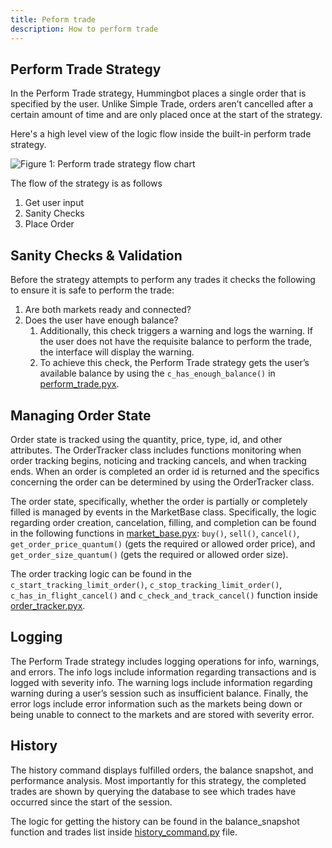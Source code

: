 ```yaml
---
title: Peform trade
description: How to perform trade
---
```


## Perform Trade Strategy

In the Perform Trade strategy, Hummingbot places a single order that is specified by the user. Unlike Simple Trade, orders aren’t cancelled after a certain amount of time and are only placed once at the start of the strategy.

Here's a high level view of the logic flow inside the built-in perform trade strategy.

![Figure 1: Perform trade strategy flow chart](perform-trade-flowchart.svg)

The flow of the strategy is as follows

1. Get user input
2. Sanity Checks
3. Place Order

## Sanity Checks & Validation

Before the strategy attempts to perform any trades it checks the following to ensure it is safe to perform the trade:

1. Are both markets ready and connected?
2. Does the user have enough balance?
   1. Additionally, this check triggers a warning and logs the warning. If the user does not have the requisite balance to perform the trade, the interface will display the warning.
   2. To achieve this check, the Perform Trade strategy gets the user’s available balance by using the `c_has_enough_balance()` in [perform_trade.pyx](https://github.com/CoinAlpha/hummingbot/blob/development/hummingbot/strategy/dev_2_perform_trade/dev_2_perform_trade.pyx).

## Managing Order State

Order state is tracked using the quantity, price, type, id, and other attributes.
The OrderTracker class includes functions monitoring when order tracking begins, noticing and tracking cancels, and when tracking ends. When an order is completed an order id is returned and the specifics concerning the order can be determined by using the OrderTracker class.

The order state, specifically, whether the order is partially or completely filled is managed by events in the MarketBase class. Specifically, the logic regarding order creation, cancelation, filling, and completion can be found in the following functions in [market_base.pyx](https://github.com/CoinAlpha/hummingbot/blob/master/hummingbot/market/market_base.pyx): `buy()`, `sell()`, `cancel()`, `get_order_price_quantum()` (gets the required or allowed order price), and `get_order_size_quantum()` (gets the required or allowed order size).

The order tracking logic can be found in the `c_start_tracking_limit_order()`, `c_stop_tracking_limit_order()`, `c_has_in_flight_cancel()` and `c_check_and_track_cancel()` function inside [order_tracker.pyx](https://github.com/CoinAlpha/hummingbot/blob/master/hummingbot/strategy/order_tracker.pyx).

## Logging

The Perform Trade strategy includes logging operations for info, warnings, and errors. The info logs include information regarding transactions and is logged with severity info. The warning logs include information regarding warning during a user’s session such as insufficient balance. Finally, the error logs include error information such as the markets being down or being unable to connect to the markets and are stored with severity error.

## History

The history command displays fulfilled orders, the balance snapshot, and performance analysis.
Most importantly for this strategy, the completed trades are shown by querying the database to see which trades have occurred since the start of the session.

The logic for getting the history can be found in the balance_snapshot function and trades list inside [history_command.py](https://github.com/CoinAlpha/hummingbot/blob/master/hummingbot/client/command/history_command.py) file.
